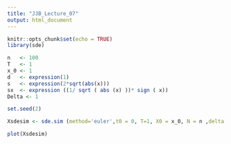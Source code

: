```yaml
---
title: "JJB_Lecture_07"
output: html_document
---
```


```r
knitr::opts_chunk$set(echo = TRUE)
library(sde)
```

```r
n   <- 100
T   <- 1
x_0 <- 1
d   <- expression(1)
s   <- expression(2*sqrt(abs(x)))
sx  <- expression ((1/ sqrt ( abs (x) ))* sign ( x))
Delta <- 1

set.seed(2)

Xsdesim <- sde.sim (method='euler',t0 = 0, T=1, X0 = x_0, N = n ,delta = Delta , drift =d , sigma =s , sigma.x = sx )

plot(Xsdesim)

```


